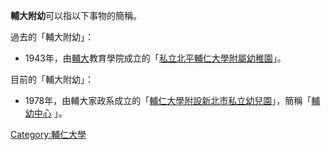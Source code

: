 '''輔大附幼'''可以指以下事物的簡稱。

過去的「輔大附幼」：
*1943年，由[[輔大|輔大]]教育學院成立的「[[私立北平輔仁大學附屬幼稚園|私立北平輔仁大學附屬幼稚園]]」。

目前的「輔大附幼」：
*1978年，由輔大家政系成立的「[[輔仁大學附設新北市私立幼兒園|輔仁大學附設新北市私立幼兒園]]」，簡稱「[http://www.kg.fju.edu.tw/ 輔幼中心] {{Wayback|url=http://www.kg.fju.edu.tw/ |date=20210423115946 }}」。

{{消歧義|F|Cat=四字教育機構消歧義}}

[[Category:輔仁大學|Category:輔仁大學]]